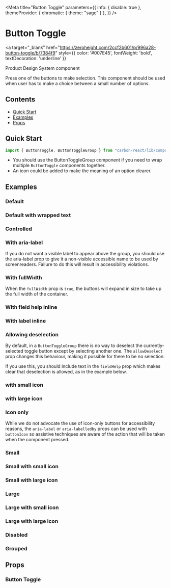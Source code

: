 

<Meta 
  title="Button Toggle"
  parameters={{
    info: { disable: true },
    themeProvider: { chromatic: { theme: "sage" } },
  }}
/>

# Button Toggle

<a
  target="_blank"
  href="https://zeroheight.com/2ccf2b601/p/996a28-button-toggle/b/7384f9"
  style={{ color: '#007E45', fontWeight: 'bold', textDecoration: 'underline' }}
>
  Product Design System component
</a>

Press one of the buttons to make selection. This component should be used when user has to make a choice between a small number of options.

## Contents

- [Quick Start](#quick-start)
- [Examples](#examples)
- [Props](#props)

## Quick Start

```javascript
import { ButtonToggle, ButtonToggleGroup } from "carbon-react/lib/components/button-toggle";
```

- You should use the <LinkTo kind="Button Toggle Group" story="default">ButtonToggleGroup component</LinkTo> if you need to wrap multiple `ButtonToggle` components together.
- An icon could be added to make the meaning of an option clearer.

## Examples

### Default

<Canvas>
  <Story name="default" story={stories.Default} />
</Canvas>

<Canvas>
  <Story name="default minor" story={stories.DefaultMinor} />
</Canvas>

### Default with wrapped text

<Canvas>
  <Story name="default with wrapped text" story={stories.DefaultWrappedText} />
</Canvas>

<Canvas>
  <Story name="default with wrapped text minor" story={stories.DefaultWrappedTextMinor} />
</Canvas>

### Controlled

<Canvas>
  <Story name="controlled" story={groupStories.Controlled} />
</Canvas>

### With aria-label

If you do not want a visible label to appear above the group, you should use the aria-label prop to give it a non-visible
accessible name to be used by screenreaders. Failure to do this will result in accessibility violations.

<Canvas>
  <Story name="aria-label" story={groupStories.AriaLabel} />
</Canvas>

### With fullWidth

When the `fullWidth` prop is `true`, the buttons will expand in size to take up the full width of the container.

<Canvas>
  <Story name="fullWidth" story={groupStories.FullWidth} />
</Canvas>

### With field help inline

<Canvas>
  <Story name="fieldhelp inline" story={groupStories.FieldHelp} />
</Canvas>

### With label inline

<Canvas>
  <Story name="label inline" story={groupStories.LabelInline} />
</Canvas>

### Allowing deselection

By default, in a `ButtonToggleGroup` there is no way to deselect the currently-selected toggle button except by selecting another one.
The `allowDeselect` prop changes this behaviour, making it possible for there to be no selection.

If you use this, you should include text in the `fieldHelp` prop which makes clear that deselection is allowed, as in the example below.

<Canvas>
  <Story name="allowDeselect" story={groupStories.AllowDeselection} />
</Canvas>

### with small icon

<Canvas>
  <Story name="with small icon" story={stories.DefaultSmallIcon} />
</Canvas>

<Canvas>
  <Story name="with small icon minor" story={stories.DefaultSmallIconMinor} />
</Canvas>

### with large icon

<Canvas>
  <Story name="with large icon" story={stories.DefaultLargeIcon} />
</Canvas>

<Canvas>
  <Story name="with large icon minor" story={stories.DefaultLargeIconMinor} />
</Canvas>

### Icon only

While we do not advocate the use of icon-only buttons for accessibility reasons, the `aria-label` or `aria-labelledby` props can be used with `buttonIcon` so assistive techniques are aware of the action that will be taken when the component pressed.

<Canvas>
  <Story name="icon only" story={stories.iconOnly} />
</Canvas>

<Canvas>
  <Story name="icon only" story={stories.iconOnlyMinor} />
</Canvas>

### Small

<Canvas>
  <Story name="small" story={stories.small} />
</Canvas>

### Small with small icon

<Canvas>
  <Story name="small with small icon" story={stories.smallSmallIcon} />
</Canvas>

<Canvas>
  <Story name="small with small icon minor" story={stories.smallSmallIconMinor} />
</Canvas>

### Small with large icon

<Canvas>
  <Story name="small with large icon" story={stories.smallLargeIcon} />
</Canvas>

<Canvas>
  <Story name="small with large icon minor" story={stories.smallLargeIconMinor} />
</Canvas>

### Large

<Canvas>
  <Story name="large" story={stories.large} />
</Canvas>

<Canvas>
  <Story name="large minor" story={stories.largeMinor} />
</Canvas>

### Large with small icon

<Canvas>
  <Story name="large with small icon" story={stories.largeSmallIcon} />
</Canvas>

<Canvas>
  <Story name="large with small icon minor" story={stories.largeSmallIconMinor} />
</Canvas>

### Large with large icon

<Canvas>
  <Story name="large with large icon" story={stories.largeLargeIcon} />
</Canvas>

<Canvas>
  <Story name="large with large icon minor" story={stories.largeLargeIconMinor} />
</Canvas>

### Disabled

<Canvas>
  <Story name="disabled" story={stories.disabled} />
</Canvas>

<Canvas>
  <Story name="disabled minor" story={stories.disabledMinor} />
</Canvas>

### Grouped

<Canvas>
  <Story name="grouped" story={stories.grouped} />
</Canvas>

<Canvas>
  <Story name="grouped minor" story={stories.groupedMinor} />
</Canvas>

## Props

### Button Toggle

<ArgsTable of={ButtonToggle} />
